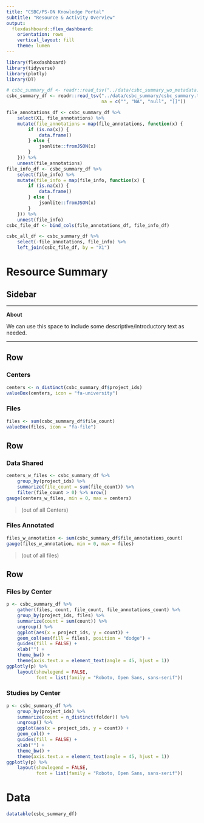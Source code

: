 ```yaml
---
title: "CSBC/PS-ON Knowledge Portal"
subtitle: "Resource & Activity Overview"
output: 
  flexdashboard::flex_dashboard:
    orientation: rows
    vertical_layout: fill
    theme: lumen
---
```


```r
library(flexdashboard)
library(tidyverse)
library(plotly)
library(DT)
```

```r
# csbc_summary_df <- readr::read_tsv("../data/csbc_summary_wo_metadata.tsv")
csbc_summary_df <- readr::read_tsv("../data/csbc_summary/csbc_summary.tsv",
                                   na = c("", "NA", "null", "[]"))
```

```r
file_annotations_df <- csbc_summary_df %>% 
    select(X1, file_annotations) %>% 
    mutate(file_annotations = map(file_annotations, function(x) {
        if (is.na(x)) {
            data.frame()
        } else {
            jsonlite::fromJSON(x)
        }
    })) %>% 
    unnest(file_annotations)
file_info_df <- csbc_summary_df %>% 
    select(file_info) %>% 
    mutate(file_info = map(file_info, function(x) {
        if (is.na(x)) {
            data.frame()
        } else {
            jsonlite::fromJSON(x)
        }
    })) %>% 
    unnest(file_info)
csbc_file_df <- bind_cols(file_annotations_df, file_info_df)
```

```r
csbc_all_df <- csbc_summary_df %>% 
    select(-file_annotations, file_info) %>% 
    left_join(csbc_file_df, by = "X1")
```


Resource Summary
=====================================

Sidebar {.sidebar}
-----------------------------------------------------------------------

---

**About**

We can use this space to include some descriptive/introductory text as needed.

---


Row
-----------------------------------------------------------------------

### Centers

```r
centers <- n_distinct(csbc_summary_df$project_ids)
valueBox(centers, icon = "fa-university")
```

### Files

```r
files <- sum(csbc_summary_df$file_count)
valueBox(files, icon = "fa-file")
```

Row
-----------------------------------------------------------------------

### Data Shared

```r
centers_w_files <- csbc_summary_df %>% 
    group_by(project_ids) %>% 
    summarize(file_count = sum(file_count)) %>%
    filter(file_count > 0) %>% nrow()
gauge(centers_w_files, min = 0, max = centers)
```

> (out of all Centers)


### Files Annotated

```r
files_w_annotation <- sum(csbc_summary_df$file_annotations_count)
gauge(files_w_annotation, min = 0, max = files)
```

> (out of all files)

Row {.tabset}
-----------------------------------------------------------------------

### Files by Center

```r
p <- csbc_summary_df %>% 
    gather(files, count, file_count, file_annotations_count) %>% 
    group_by(project_ids, files) %>% 
    summarize(count = sum(count)) %>% 
    ungroup() %>% 
    ggplot(aes(x = project_ids, y = count)) + 
    geom_col(aes(fill = files), position = "dodge") +
    guides(fill = FALSE) + 
    xlab("") +
    theme_bw() +
    theme(axis.text.x = element_text(angle = 45, hjust = 1))
ggplotly(p) %>% 
    layout(showlegend = FALSE,
           font = list(family = "Roboto, Open Sans, sans-serif"))
```

### Studies by Center

```r
p <- csbc_summary_df %>% 
    group_by(project_ids) %>% 
    summarize(count = n_distinct(folder)) %>% 
    ungroup() %>% 
    ggplot(aes(x = project_ids, y = count)) + 
    geom_col() +
    guides(fill = FALSE) + 
    xlab("") +
    theme_bw() +
    theme(axis.text.x = element_text(angle = 45, hjust = 1))
ggplotly(p) %>% 
    layout(showlegend = FALSE,
           font = list(family = "Roboto, Open Sans, sans-serif"))
```


Data
=====================================

```r
datatable(csbc_summary_df)
```

